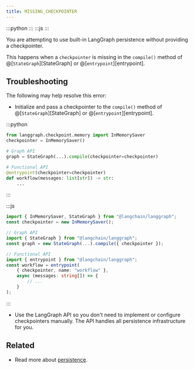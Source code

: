 ```yaml
---
title: MISSING_CHECKPOINTER
---
```



:::python
<StableCalloutPy />
:::
:::js
<StableCalloutJS />
:::

You are attempting to use built-in LangGraph persistence without providing a checkpointer.

This happens when a `checkpointer` is missing in the `compile()` method of @[`StateGraph`][StateGraph] or @[`entrypoint`][entrypoint].

## Troubleshooting

The following may help resolve this error:

-   Initialize and pass a checkpointer to the `compile()` method of @[`StateGraph`][StateGraph] or @[`entrypoint`][entrypoint].

:::python

```python
from langgraph.checkpoint.memory import InMemorySaver
checkpointer = InMemorySaver()

# Graph API
graph = StateGraph(...).compile(checkpointer=checkpointer)

# Functional API
@entrypoint(checkpointer=checkpointer)
def workflow(messages: list[str]) -> str:
    ...
```

:::

:::js

```typescript
import { InMemorySaver, StateGraph } from "@langchain/langgraph";
const checkpointer = new InMemorySaver();

// Graph API
import { StateGraph } from "@langchain/langgraph";
const graph = new StateGraph(...).compile({ checkpointer });

// Functional API
import { entrypoint } from "@langchain/langgraph";
const workflow = entrypoint(
    { checkpointer, name: "workflow" },
    async (messages: string[]) => {
        // ...
    }
);
```

:::

-   Use the LangGraph API so you don't need to implement or configure checkpointers manually. The API handles all persistence infrastructure for you.

## Related

- Read more about [persistence](/oss/langgraph/persistence).
